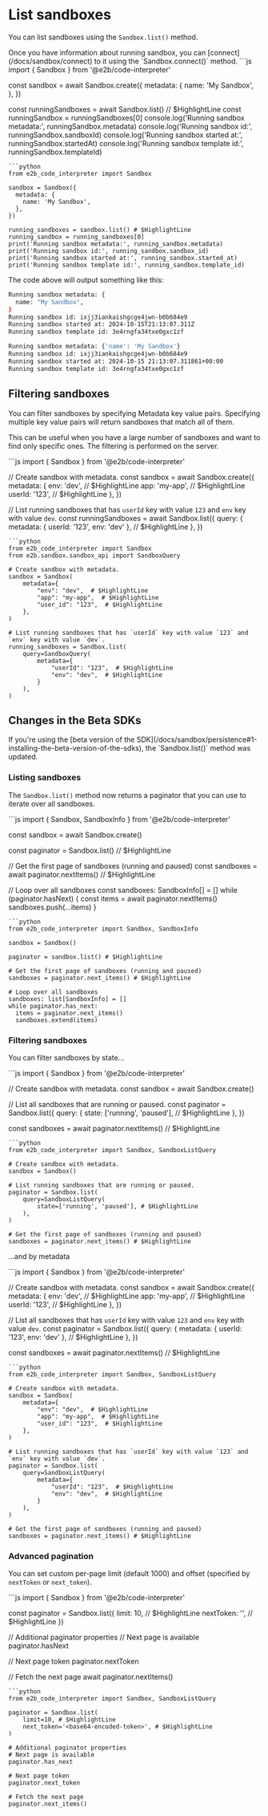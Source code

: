 
# List sandboxes

You can list sandboxes using the `Sandbox.list()` method.

<Note>
Once you have information about running sandbox, you can [connect](/docs/sandbox/connect) to it using the `Sandbox.connect()` method.
</Note>

<CodeGroup>
```js
import { Sandbox } from '@e2b/code-interpreter'

const sandbox = await Sandbox.create({
  metadata: {
    name: 'My Sandbox',
  },
})

const runningSandboxes = await Sandbox.list() // $HighlightLine
const runningSandbox = runningSandboxes[0]
console.log('Running sandbox metadata:', runningSandbox.metadata)
console.log('Running sandbox id:', runningSandbox.sandboxId)
console.log('Running sandbox started at:', runningSandbox.startedAt)
console.log('Running sandbox template id:', runningSandbox.templateId)
```
```python
from e2b_code_interpreter import Sandbox

sandbox = Sandbox({
  metadata: {
    name: 'My Sandbox',
  },
})

running_sandboxes = sandbox.list() # $HighlightLine
running_sandbox = running_sandboxes[0]
print('Running sandbox metadata:', running_sandbox.metadata)
print('Running sandbox id:', running_sandbox.sandbox_id)
print('Running sandbox started at:', running_sandbox.started_at)
print('Running sandbox template id:', running_sandbox.template_id)
```
</CodeGroup>

The code above will output something like this:
<CodeGroup isTerminalCommand>
```bash {{ language: "js" }}
Running sandbox metadata: {
  name: "My Sandbox",
}
Running sandbox id: ixjj3iankaishgcge4jwn-b0b684e9
Running sandbox started at: 2024-10-15T21:13:07.311Z
Running sandbox template id: 3e4rngfa34txe0gxc1zf
```
```bash {{ language: "python" }}
Running sandbox metadata: {'name': 'My Sandbox'}
Running sandbox id: ixjj3iankaishgcge4jwn-b0b684e9
Running sandbox started at: 2024-10-15 21:13:07.311861+00:00
Running sandbox template id: 3e4rngfa34txe0gxc1zf
```
</CodeGroup>


## Filtering sandboxes

You can filter sandboxes by specifying <Link href="/docs/sandbox/metadata">Metadata</Link> key value pairs.
Specifying multiple key value pairs will return sandboxes that match all of them.

This can be useful when you have a large number of sandboxes and want to find only specific ones. The filtering is performed on the server.

<CodeGroup>
```js
import { Sandbox } from '@e2b/code-interpreter'

// Create sandbox with metadata.
const sandbox = await Sandbox.create({
  metadata: {
    env: 'dev', // $HighlightLine
    app: 'my-app', // $HighlightLine
    userId: '123', // $HighlightLine
  },
})

// List running sandboxes that has `userId` key with value `123` and `env` key with value `dev`.
const runningSandboxes = await Sandbox.list({
  query: {
    metadata: { userId: '123', env: 'dev' }, // $HighlightLine
  },
})
```
```python
from e2b_code_interpreter import Sandbox
from e2b.sandbox.sandbox_api import SandboxQuery

# Create sandbox with metadata.
sandbox = Sandbox(
    metadata={
        "env": "dev",  # $HighlightLine
        "app": "my-app",  # $HighlightLine
        "user_id": "123",  # $HighlightLine
    },
)

# List running sandboxes that has `userId` key with value `123` and `env` key with value `dev`.
running_sandboxes = Sandbox.list(
    query=SandboxQuery(
        metadata={
            "userId": "123",  # $HighlightLine
            "env": "dev",  # $HighlightLine
        }
    ),
)
```
</CodeGroup>

## Changes in the Beta SDKs

<Note>
If you're using the [beta version of the SDK](/docs/sandbox/persistence#1-installing-the-beta-version-of-the-sdks), the `Sandbox.list()` method was updated.
</Note>

### Listing sandboxes

The `Sandbox.list()` method now returns a paginator that you can use to iterate over all sandboxes.

<CodeGroup>
```js
import { Sandbox, SandboxInfo } from '@e2b/code-interpreter'

const sandbox = await Sandbox.create()

const paginator = Sandbox.list() // $HighlightLine

// Get the first page of sandboxes (running and paused)
const sandboxes = await paginator.nextItems() // $HighlightLine

// Loop over all sandboxes
const sandboxes: SandboxInfo[] = []
while (paginator.hasNext) {
  const items = await paginator.nextItems()
  sandboxes.push(...items)
}
```
```python
from e2b_code_interpreter import Sandbox, SandboxInfo

sandbox = Sandbox()

paginator = sandbox.list() # $HighlightLine

# Get the first page of sandboxes (running and paused)
sandboxes = paginator.next_items() # $HighlightLine

# Loop over all sandboxes
sandboxes: list[SandboxInfo] = []
while paginator.has_next:
  items = paginator.next_items()
  sandboxes.extend(items)
```
</CodeGroup>


### Filtering sandboxes

You can filter sandboxes by state...

<CodeGroup>
```js
import { Sandbox } from '@e2b/code-interpreter'

// Create sandbox with metadata.
const sandbox = await Sandbox.create()

// List all sandboxes that are running or paused.
const paginator = Sandbox.list({
  query: {
    state: ['running', 'paused'], // $HighlightLine
  },
})

const sandboxes = await paginator.nextItems() // $HighlightLine
```
```python
from e2b_code_interpreter import Sandbox, SandboxListQuery

# Create sandbox with metadata.
sandbox = Sandbox()

# List running sandboxes that are running or paused.
paginator = Sandbox.list(
    query=SandboxListQuery(
        state=['running', 'paused'], # $HighlightLine
    ),
)

# Get the first page of sandboxes (running and paused)
sandboxes = paginator.next_items() # $HighlightLine
```
</CodeGroup>

...and by metadata

<CodeGroup>
```js
import { Sandbox } from '@e2b/code-interpreter'

// Create sandbox with metadata.
const sandbox = await Sandbox.create({
  metadata: {
    env: 'dev', // $HighlightLine
    app: 'my-app', // $HighlightLine
    userId: '123', // $HighlightLine
  },
})

// List all sandboxes that has `userId` key with value `123` and `env` key with value `dev`.
const paginator = Sandbox.list({
  query: {
    metadata: { userId: '123', env: 'dev' }, // $HighlightLine
  },
})

const sandboxes = await paginator.nextItems() // $HighlightLine
```
```python
from e2b_code_interpreter import Sandbox, SandboxListQuery

# Create sandbox with metadata.
sandbox = Sandbox(
    metadata={
        "env": "dev",  # $HighlightLine
        "app": "my-app",  # $HighlightLine
        "user_id": "123",  # $HighlightLine
    },
)

# List running sandboxes that has `userId` key with value `123` and `env` key with value `dev`.
paginator = Sandbox.list(
    query=SandboxListQuery(
        metadata={
            "userId": "123",  # $HighlightLine
            "env": "dev",  # $HighlightLine
        }
    ),
)

# Get the first page of sandboxes (running and paused)
sandboxes = paginator.next_items() # $HighlightLine
```
</CodeGroup>

### Advanced pagination

You can set custom per-page limit (default 1000) and offset (specified by `nextToken` or `next_token`).

<CodeGroup>
```js
import { Sandbox } from '@e2b/code-interpreter'

const paginator = Sandbox.list({
  limit: 10, // $HighlightLine
  nextToken: '<base64-encoded-token>', // $HighlightLine
})

// Additional paginator properties
// Next page is available
paginator.hasNext

// Next page token
paginator.nextToken

// Fetch the next page
await paginator.nextItems()
```
```python
from e2b_code_interpreter import Sandbox, SandboxListQuery

paginator = Sandbox.list(
    limit=10, # $HighlightLine
    next_token='<base64-encoded-token>', # $HighlightLine
)

# Additional paginator properties
# Next page is available
paginator.has_next

# Next page token
paginator.next_token

# Fetch the next page
paginator.next_items()
```
</CodeGroup>
